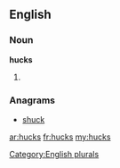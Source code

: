 ==English==

===Noun===
'''hucks'''

# {{plural of|[[huck]]}}

===Anagrams===
* [[shuck#English|shuck]]

[[Category:English plurals]]

[[ar:hucks]]
[[fr:hucks]]
[[my:hucks]]